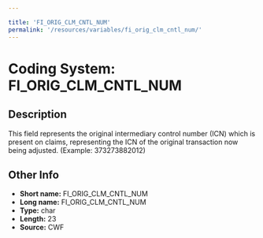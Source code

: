 ```yaml
---

title: 'FI_ORIG_CLM_CNTL_NUM'
permalink: '/resources/variables/fi_orig_clm_cntl_num/'
---
```

# Coding System: FI_ORIG_CLM_CNTL_NUM

## Description
This field represents the original intermediary control number (ICN) which is present on claims, representing the ICN of the original transaction now being adjusted. (Example: 373273882012) 

## Other Info
- **Short name:** FI_ORIG_CLM_CNTL_NUM
- **Long name:** FI_ORIG_CLM_CNTL_NUM
- **Type:** char
- **Length:** 23
- **Source:** CWF

